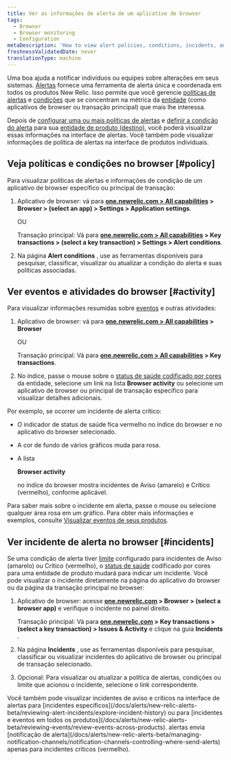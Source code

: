 ```yaml
---
title: Ver as informações de alerta de um aplicativo de browser
tags:
  - Browser
  - Browser monitoring
  - Configuration
metaDescription: 'How to view alert policies, conditions, incidents, and other activity and events directly the browser monitoring UI.'
freshnessValidatedDate: never
translationType: machine
---
```


Uma boa <InlinePopover type="alerts"/>ajuda a notificar indivíduos ou equipes sobre alterações em seus sistemas. [Alertas](/docs/alerts/new-relic-alerts-beta/getting-started/new-relic-alerts) fornece uma ferramenta de alerta única e coordenada em todos os produtos New Relic. Isso permite que você gerencie [políticas de alertas](/docs/alerts/new-relic-alerts-beta/getting-started/alerts-glossary#alert-policy) e [condições](/docs/alerts/new-relic-alerts-beta/getting-started/alerts-glossary#alert-condition) que se concentram na métrica da [entidade](/docs/alerts/new-relic-alerts-beta/getting-started/alerts-glossary#alert-entity) (como aplicativos de browser ou transação principal) que mais lhe interessa.

Depois de [configurar uma ou mais políticas de alertas](/docs/alerts/new-relic-alerts-beta/configuring-alert-policies/name-or-rename-alert-policy) e [definir a condição do alerta](/docs/alerts/new-relic-alerts-beta/configuring-alert-policies/define-alert-conditions) para sua [entidade de produto (destino)](/docs/alerts/new-relic-alerts-beta/configuring-alert-policies/select-product-targets-alert-condition), você poderá visualizar essas informações na interface de alertas. Você também pode visualizar informações de política de alertas na interface de produtos individuais.

## Veja políticas e condições no browser [#policy]

Para visualizar políticas de alertas e informações de condição de um aplicativo de browser específico ou principal de transação:

1. Aplicativo de browser: vá para <DoNotTranslate>**[one.newrelic.com > All capabilities](https://one.newrelic.com/all-capabilities) > Browser > (select an app) > Settings > Application settings**</DoNotTranslate>.

   OU

   Transação principal: Vá para <DoNotTranslate>**[one.newrelic.com > All capabilities](https://one.newrelic.com/all-capabilities) > Key transactions > (select a key transaction) > Settings > Alert conditions**</DoNotTranslate>.

2. Na página <DoNotTranslate>**Alert conditions**</DoNotTranslate> , use as ferramentas disponíveis para pesquisar, classificar, visualizar ou atualizar a condição do alerta e suas políticas associadas.

## Ver eventos e atividades do browser [#activity]

Para visualizar informações resumidas sobre [eventos](/docs/alerts/new-relic-alerts-beta/getting-started/alerts-glossary#event) e outras atividades:

1. Aplicativo de browser: vá para <DoNotTranslate>**[one.newrelic.com > All capabilities](https://one.newrelic.com/all-capabilities) > Browser**</DoNotTranslate>

   OU

   Transação principal: Vá para <DoNotTranslate>**[one.newrelic.com > All capabilities](https://one.newrelic.com/all-capabilities) > Key transactions**</DoNotTranslate>.

2. No índice, passe o mouse sobre o [status de saúde codificado por cores](/docs/alerts/new-relic-alerts-beta/getting-started/alerts-glossary#health-status) da entidade, selecione um link na lista <DoNotTranslate>**Browser activity**</DoNotTranslate> ou selecione um aplicativo de browser ou principal de transação específico para visualizar detalhes adicionais.

Por exemplo, se ocorrer um incidente de alerta crítico:

* O indicador de status de saúde fica vermelho no índice do browser e no aplicativo do browser selecionado.

* A cor de fundo de vários gráficos muda para rosa.

* A lista

  <DoNotTranslate>**Browser activity**</DoNotTranslate>

  no índice do browser mostra incidentes de Aviso (amarelo) e Crítico (vermelho), conforme aplicável.

Para saber mais sobre o incidente em alerta, passe o mouse ou selecione qualquer área rosa em um gráfico. Para obter mais informações e exemplos, consulte [Visualizar eventos de seus produtos](/docs/alerts/new-relic-alerts-beta/reviewing-events/view-events-their-products).

## Ver incidente de alerta no browser [#incidents]

Se uma condição de alerta tiver [limite](/docs/alerts/new-relic-alerts-beta/getting-started/alerts-glossary#alert-threshold) configurado para incidentes de Aviso (amarelo) ou Crítico (vermelho), o [status de saúde](/docs/alerts/new-relic-alerts-beta/getting-started/alerts-glossary#health-status) codificado por cores para uma entidade de produto mudará para indicar um incidente. Você pode visualizar o incidente diretamente na página do aplicativo do browser ou da página da transação principal no browser:

1. Aplicativo de browser: acesse <DoNotTranslate>**[one.newrelic.com](https://one.newrelic.com/all-capabilities) > Browser > (select a browser app)**</DoNotTranslate> e verifique o incidente no painel direito.

   Transação principal: Vá para <DoNotTranslate>**[one.newrelic.com](https://one.newrelic.com/all-capabilities) > Key transactions > (select a key transaction) > Issues & Activity**</DoNotTranslate> e clique na guia <DoNotTranslate>**Incidents**</DoNotTranslate> .

2. Na página <DoNotTranslate>**Incidents**</DoNotTranslate> , use as ferramentas disponíveis para pesquisar, classificar ou visualizar incidentes do aplicativo de browser ou principal de transação selecionado.

3. Opcional: Para visualizar ou atualizar a política de alertas, condições ou limite que acionou o incidente, selecione o link correspondente.

<Callout variant="tip">
  Você também pode visualizar incidentes de aviso e críticos na interface de alertas para [incidentes específicos](/docs/alerts/new-relic-alerts-beta/reviewing-alert-incidents/explore-incident-history) ou para [incidentes e eventos em todos os produtos](/docs/alerts/new-relic-alerts-beta/reviewing-events/review-events-across-products). alertas envia [notificação de alerta](/docs/alerts/new-relic-alerts-beta/managing-notification-channels/notification-channels-controlling-where-send-alerts) apenas para incidentes críticos (vermelho).
</Callout>